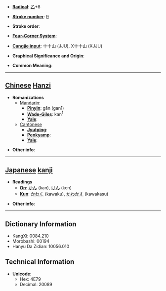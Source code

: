 * '''[[Wiktionary:Chinese radical index| Radical]]''': [[Wiktionary:Chinese radical index 乙|乙]]+8

* '''[[Wiktionary:Chinese total strokes index|Stroke number]]''': [[Wiktionary:Chinese total strokes index 9|9]]

* '''Stroke order''': 

* '''[[Wiktionary:Chinese four corner index|Four-Corner System]]''': 

* '''[[Wiktionary:Chinese Cangjie index|Cangjie input]]''': 十十山 (JJU), X十十山 (XJJU)

* '''Graphical Significance and Origin''': 

* '''Common Meaning''': 

----

== [[Chinese]] [[Hanzi]] ==

* '''Romanizations'''
** [[Mandarin]]:
*** '''[[Pinyin]]''': gān (gan1)
*** '''[[Wade-Giles]]''': kan<sup>1</sup>
*** '''[[Yale]]''': 
**[[Cantonese]]
***'''[[Jyutping]]''':
***'''[[Penkyamp]]''': 
***'''[[Yale]]''': 

* '''Other info''': 

----

== [[Japanese]] [[kanji]] ==

* '''Readings'''
** '''[[On]]''': [[かん]] (kan), [[けん]] (ken)
** '''[[Kun]]''': [[かわく]] (kawaku), [[かわかす]] (kawakasu)

* '''Other info''':  

----

== Dictionary Information ==

* KangXi: 0084.210
* Morobashi: 00194
* Hanyu Da Zidian: 10056.010

== Technical Information ==

* '''Unicode''':
** Hex: 4E79
** Decimal: 20089